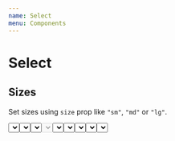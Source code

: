 ```yaml
---
name: Select
menu: Components
---
```



# Select

## Sizes

Set sizes using `size` prop like `"sm"`, `"md"` or `"lg"`.

<Playground>
  <BlockList>
    <Select size="sm" placeholder="Small" options={['One', 'Two']} />
    <Select size="md" placeholder="Medium" options={['Yes', 'No', 'Maybe']} />
    <Select size="lg" placeholder="Large" options={['Amazing', 'Great']} />
  </BlockList>
</Playground>

## Disabled

Disable using `disabled` prop.

<Playground>
  <Select disabled placeholder="Disabled" options={['Disabled']} />
</Playground>

## Custom labels

Specify custom labels by passing an object to `options`.

<Playground>
  <Select
    options={[{ label: 'One', value: 'one' }, { label: 'Two', value: 'two' }]}
  />
</Playground>

## Groups

Define groups in `options` props.

<Playground>
  <Select
    options={[
      {
        label: 'Group 1',
        options: [{ label: 'One', value: 'one' }, { label: 'Two', value: 'two' }],
      },
      {
        label: 'Group 2',
        options: [
          { label: 'Three', value: 'three' },
          { label: 'Four', value: 'four' },
        ],
      },
    ]}
  />
</Playground>

## Control & Validation

* Set `display` to "block" and `width` to "100%" using `control` prop.
* Set validation using `valid` or `valid={false}`

<Playground>
  <BlockList>
    <Select
      control
      options={[
        { label: 'Control', value: 'one' },
        { label: 'Two', value: 'two' },
      ]}
    />
    <Select
      control
      valid
      options={[
        { label: 'Valid', value: 'one' },
        { label: 'Two', value: 'two' },
      ]}
    />
    <Select
      control
      valid={false}
      options={[
        { label: 'Invalid', value: 'one' },
        { label: 'Two', value: 'two' },
      ]}
    />
  </BlockList>
</Playground>

## API

### Select

<PropsTable
  of={PropDesc({
    arrow: PropDesc.bool,
    children: PropDesc.node,
    control: PropDesc.bool,
    options: PropDesc.array,
    size: PropDesc.oneOf(['sm', 'lg']),
    valid: PropDesc.bool,
    ...getSystemPropDesc(Select),
  })}
/>